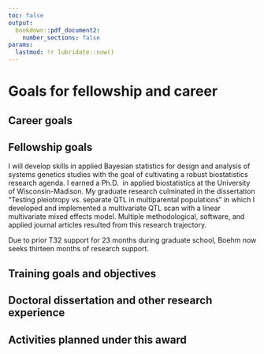 ```yaml
---
toc: false
output: 
  bookdown::pdf_document2:
    number_sections: false
params:
  lastmod: !r lubridate::now()
---
```


# Goals for fellowship and career

## Career goals

## Fellowship goals

I will develop skills in applied Bayesian statistics for design and analysis of systems genetics 
studies with the goal of cultivating a robust biostatistics research agenda. I earned a Ph.D. 
in applied biostatistics at the University of Wisconsin-Madison. My graduate research culminated in the 
dissertation "Testing pleiotropy vs. separate QTL in multiparental populations" in which I developed and 
implemented a multivariate QTL scan with a linear multivariate mixed effects model. Multiple methodological, 
software, and applied journal articles resulted from this research trajectory. 









Due to prior T32 support for 23 months during graduate school, Boehm now seeks thirteen months of research support. 

## Training goals and objectives

## Doctoral dissertation and other research experience



## Activities planned under this award

